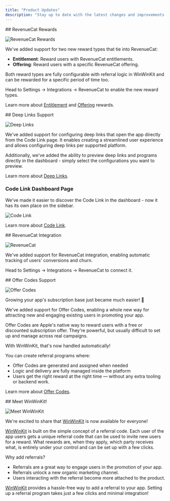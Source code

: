 ```yaml
---
title: "Product Updates"
description: "Stay up to date with the latest changes and improvements to WinWinKit."
---
```


<Update label="2025-07-01">
  ## RevenueCat Rewards

![RevenueCat Rewards](/images/changelog-revenuecat-rewards.png)

We've added support for two new reward types that tie into RevenueCat:

- **Entitlement**: Reward users with RevenueCat entitlements.
- **Offering**: Reward users with a specific RevenueCat offering.

Both reward types are fully configurable with referral logic in WinWinKit and can be rewarded for a specific period of time too.

Head to Settings -> Integrations -> RevenueCat to enable the new reward types.

Learn more about [Entitlement](/features/rewards/revenuecat-entitlement) and [Offering](/features/rewards/revenuecat-offering) rewards.

</Update>

<Update label="2025-06-06">
  ## Deep Links Support

![Deep Links](/images/changelog-deep-links-usage.png)

We've added support for configuring deep links that open the app directly from the Code Link page.
It enables creating a streamlined user experience and allows configuring deep links per supported platform.

Additionally, we've added the ability to preview deep links and programs directly in the dashboard - simply select the configurations you want to preview.

Learn more about [Deep Links](/features/pages/code-link#deep-links).

### Code Link Dashboard Page

We've made it easier to discover the Code Link in the dashboard - now it has its own place on the sidebar.

![Code Link](/images/changelog-code-link-page.png)

Learn more about [Code Link](/features/pages/code-link).

</Update>

<Update label="2025-05-30">
  ## RevenueCat Integration

![RevenueCat](/images/changelog-revenuecat.png)

We've added support for RevenueCat integration, enabling automatic tracking of users' conversions and churn.

Head to Settings -> Integrations -> RevenueCat to connect it.

</Update>

<Update label="2025-05-26">
  ## Offer Codes Support

![Offer Codes](/images/changelog-offer-codes.png)

Growing your app's subscription base just became much easier! 🎉

We've added support for Offer Codes, enabling a whole new way for attracting new and engaging existing users in promoting your app.

Offer Codes are Apple's native way to reward users with a free or discounted subscription offer. They're powerful, but usually difficult to set up and manage across real campaigns.

With WinWinKit, that's now handled automatically!

You can create referral programs where:

- Offer Codes are generated and assigned when needed
- Logic and delivery are fully managed inside the platform
- Users get the right reward at the right time — without any extra tooling or backend work.

Learn more about [Offer Codes](/features/rewards/offer-code).

</Update>

<Update label="2025-04-06">
  ## Meet WinWinKit!

![Meet WinWinKit](/images/changelog-meet.png)

We're excited to share that [WinWinKit](https://winwinkit.com) is now available for everyone!

[WinWinKit](https://winwinkit.com) is built on the simple concept of a referral code. Each user of the app users gets a unique referral code that can be used to invite new users for a reward. What rewards are, when they apply, which party receives what, is entirely under your control and can be set up with a few clicks.

Why add referrals?

- Referrals are a great way to engage users in the promotion of your app.
- Referrals unlock a new organic marketing channel.
- Users interacting with the referral become more attached to the product.

[WinWinKit](https://winwinkit.com) provides a hassle-free way to add a referral to your app.
Setting up a referral program takes just a few clicks and minimal integration!

</Update>
